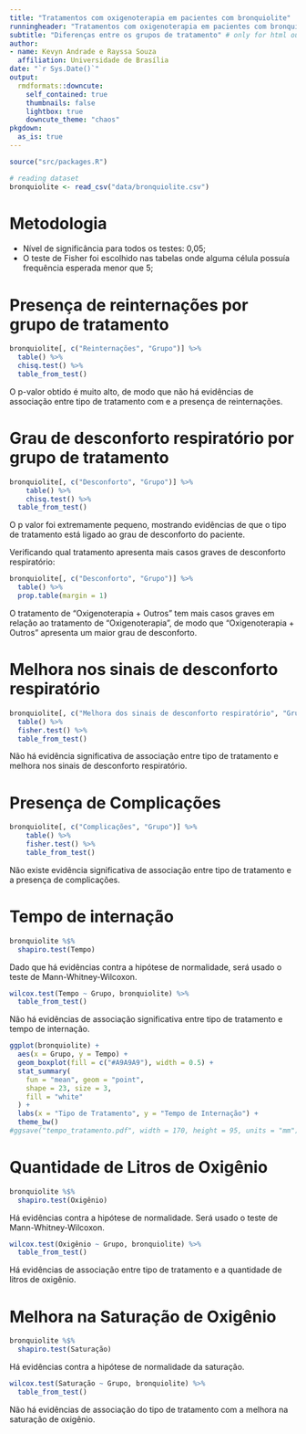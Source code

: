 ---
title: "Tratamentos com oxigenoterapia em pacientes com bronquiolite"
runningheader: "Tratamentos com oxigenoterapia em pacientes com bronquiolite" # only for pdf output
subtitle: "Diferenças entre os grupos de tratamento" # only for html output
author:
- name: Kevyn Andrade e Rayssa Souza 
  affiliation: Universidade de Brasília
date: "`r Sys.Date()`"
output:
  rmdformats::downcute:
    self_contained: true
    thumbnails: false
    lightbox: true
    downcute_theme: "chaos"
pkgdown:
  as_is: true
---
```{r}
source("src/packages.R")
```


```{r, echo = FALSE, include = FALSE}
# reading dataset
bronquiolite <- read_csv("data/bronquiolite.csv")
```
# Metodologia
* Nível de significância para todos os testes: 0,05;
* O teste de Fisher foi escolhido nas tabelas onde alguma célula possuía frequência esperada menor que 5;

# Presença de reinternações por grupo de tratamento

```{r, echo = FALSE, warning = FALSE}
bronquiolite[, c("Reinternações", "Grupo")] %>%
  table() %>%
  chisq.test() %>%
  table_from_test()
```

O p-valor obtido é muito alto, de modo que não há evidências
de associação entre tipo de tratamento com e a presença
de reinternações.

# Grau de desconforto respiratório por grupo de tratamento

```{r, echo = FALSE, warning = FALSE}
bronquiolite[, c("Desconforto", "Grupo")] %>%
    table() %>%
    chisq.test() %>%
  table_from_test()
```
O p valor foi extremamente pequeno, mostrando evidências de que o tipo de tratamento
está ligado ao grau de desconforto do paciente.

Verificando qual tratamento apresenta mais casos graves de desconforto respiratório:

```{r, echo = FALSE, warning = FALSE}
bronquiolite[, c("Desconforto", "Grupo")] %>%
  table() %>%
  prop.table(margin = 1)
```

O tratamento de "Oxigenoterapia + Outros" tem mais casos graves em relação ao tratamento
de "Oxigenoterapia", de modo que "Oxigenoterapia + Outros" apresenta um maior grau de
desconforto.

# Melhora nos sinais de desconforto respiratório

```{r, echo = FALSE, warning = FALSE}
bronquiolite[, c("Melhora dos sinais de desconforto respiratório", "Grupo")] %>%
  table() %>%
  fisher.test() %>%
  table_from_test()
```

Não há evidência significativa de associação entre tipo de tratamento e melhora
nos sinais de desconforto respiratório.

# Presença de Complicações
```{r, echo = FALSE, warning = FALSE}
bronquiolite[, c("Complicações", "Grupo")] %>%
    table() %>%
    fisher.test() %>%
    table_from_test()
```

Não existe evidência significativa de associação entre tipo de tratamento
e a presença de complicações.

# Tempo de internação
```{r, include = FALSE, warning = FALSE}
bronquiolite %$%
  shapiro.test(Tempo)
```
Dado que há evidências contra a hipótese de normalidade, será usado o teste de
Mann-Whitney-Wilcoxon.

```{r, echo = FALSE, warning = FALSE}
wilcox.test(Tempo ~ Grupo, bronquiolite) %>%
  table_from_test()
```

Não há evidências de associação significativa entre tipo de tratamento
e tempo de internação.

```{r, echo = FALSE, warning = FALSE}
ggplot(bronquiolite) +
  aes(x = Grupo, y = Tempo) +
  geom_boxplot(fill = c("#A9A9A9"), width = 0.5) +
  stat_summary(
    fun = "mean", geom = "point",
    shape = 23, size = 3,
    fill = "white"
  ) +
  labs(x = "Tipo de Tratamento", y = "Tempo de Internação") +
  theme_bw()
#ggsave("tempo_tratamento.pdf", width = 170, height = 95, units = "mm")
```

# Quantidade de Litros de Oxigênio

```{r, include = FALSE, warning = FALSE}
bronquiolite %$%
  shapiro.test(Oxigênio)
```
Há evidências contra a hipótese de normalidade. Será usado o teste de Mann-Whitney-Wilcoxon.

```{r, echo = FALSE, warning = FALSE}
wilcox.test(Oxigênio ~ Grupo, bronquiolite) %>%
  table_from_test()
```

Há evidências de associação entre tipo de tratamento e a quantidade de litros de oxigênio.

# Melhora na Saturação de Oxigênio

```{r, include = FALSE, warning = FALSE}
bronquiolite %$%
  shapiro.test(Saturação)
```

Há evidências contra a hipótese de normalidade da saturação.

```{r, echo = FALSE, warning = FALSE}
wilcox.test(Saturação ~ Grupo, bronquiolite) %>%
  table_from_test()
```

Não há evidências de associação do tipo de tratamento com a melhora na saturação de oxigênio.
